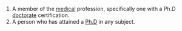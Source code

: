 #A member of the [[medicine|medical]] profession, specifically one with a Ph.D [[doctorate]] certification.
#A person who has attained a [[Ph.D]] in any subject.